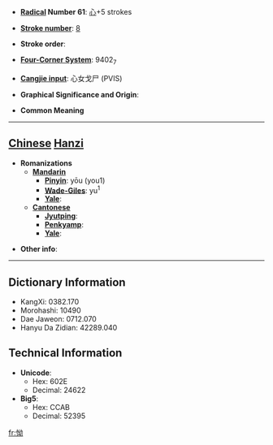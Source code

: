 * '''[[Wiktionary:Chinese radical index| Radical]] Number 61''': [[Wiktionary:Chinese radical index 心|心]]+5 strokes

* '''[[Wiktionary:Chinese total strokes index|Stroke number]]''': [[Wiktionary:Chinese total strokes index 8|8]]

* '''Stroke order''': 

* '''[[Wiktionary:Chinese four corner index|Four-Corner System]]''': 9402<sub>7</sub>

* '''[[Wiktionary:Chinese Cangjie index|Cangjie input]]''': 心女戈尸 (PVIS)

* '''Graphical Significance and Origin''': 

* '''Common Meaning'''

----

== [[Chinese]] [[Hanzi]] ==

* '''Romanizations'''
** '''[[Mandarin]]'''
*** '''[[Pinyin]]''': yōu (you1)
*** '''[[Wade-Giles]]''': yu<sup>1</sup>
*** '''[[Yale]]''': 
** '''[[Cantonese]]'''
*** '''[[Jyutping]]''':
*** '''[[Penkyamp]]''': 
*** '''[[Yale]]''': 

* '''Other info''': 

----

== Dictionary Information ==

* KangXi: 0382.170
* Morohashi: 10490
* Dae Jaweon: 0712.070
* Hanyu Da Zidian: 42289.040

== Technical Information ==

* '''Unicode''':
** Hex: 602E
** Decimal: 24622
* '''Big5''':
** Hex: CCAB
** Decimal: 52395

[[fr:怮]]